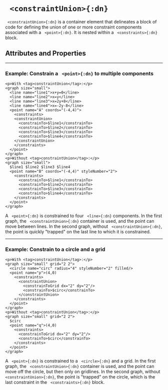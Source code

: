 


# ` <constraintUnion>{:dn}`


` <constraintUnion>{:dn}` is a container element that delineates a block of code for defining the union of one or more constraint components associated with a ` <point>{:dn}`. It is nested within a ` <constraints>{:dn}` block.

## Attributes and Properties 
 <AttrDisplay name='constraintUnion'/> 
 <PropDisplay name='constraintUnion'/>

---

### Example: Constrain a ` <point>{:dn}` to multiple components


```doenet-editor-horiz
<p>With <tag>constraintUnion</tag>:</p>
<graph size="small">
  <line name="line1">x+y=0</line>
  <line name="line2">x=y</line>
  <line name="line3">x=2y+8</line>
  <line name="line4">x=-2y-8</line>
  <point name="A" coords="(-4,4)">
    <constraints>
    <constraintUnion>
      <constrainTo>$line1</constrainTo>
      <constrainTo>$line2</constrainTo>
      <constrainTo>$line3</constrainTo>
      <constrainTo>$line4</constrainTo>
    </constraintUnion>
    </constraints>
  </point>
</graph>
<p>Without <tag>constraintUnion</tag>:</p>
<graph size="small">
  $line1 $line2 $line3 $line4
  <point name="B" coords="(-4,4)" styleNumber="2">
    <constraints>
      <constrainTo>$line1</constrainTo>
      <constrainTo>$line2</constrainTo>
      <constrainTo>$line3</constrainTo>
      <constrainTo>$line4</constrainTo>
    </constraints>
  </point>
</graph>
```



A ` <point>{:dn}` is constrained to four ` <line>{:dn}` components. In the first graph, the ` <constraintUnion>{:dn}` container is used, and the point can move between lines. In the second graph, without ` <constraintUnion>{:dn}`, the point is quickly "trapped" on the last line to which it is constrained.



---

### Example: Constrain to a circle and a grid


```doenet-editor-horiz
<p>With <tag>constraintUnion</tag>:</p>
<graph size="small" grid="2 2">
  <circle name="circ" radius="4" styleNumber="2" filled/>
  <point name="p">(4,0)
    <constraints>
      <constraintUnion>
        <constrainToGrid dx="2" dy="2"/>
        <constrainTo>$circ</constrainTo>
      </constraintUnion>
    </constraints>
  </point>  
</graph>
<p>Without <tag>constraintUnion</tag>:</p>
<graph size="small" grid="2 2">
  $circ
  <point name="q">(4,0)
    <constraints>
      <constrainToGrid dx="2" dy="2"/>
      <constrainTo>$circ</constrainTo>
    </constraints>
  </point>  
</graph>
```



A ` <point>{:dn}` is constrained to a ` <circle>{:dn}` and a grid. In the first graph, the ` <constraintUnion>{:dn}` container is used, and the point can move off the circle, but then only on gridlines. In the second graph, without ` <constraintUnion>{:dn}`, the point is "trapped" on the circle, which is the last constraint in the ` <constraints>{:dn}` block.


